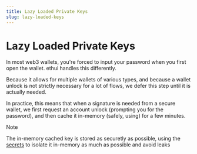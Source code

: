 ```yaml
---
title: Lazy Loaded Private Keys
slug: lazy-loaded-keys
---
```


[secrets-crate]: https://crates.io/crates/secrets

# Lazy Loaded Private Keys

In most web3 wallets, you're forced to input your password when you first open the wallet. ethui handles this differently.

Because it allows for multiple wallets of various types, and because a wallet unlock is not strictly necessary for a lot of flows, we defer this step until it is actually needed.

In practice, this means that when a signature is needed from a secure wallet, we first request an account unlock (prompting you for the password), and then cache it in-memory (safely, using) for a few minutes.

> [!NOTE]
> The in-memory cached key is stored as securetly as possible, using the [secrets][secrets-crate] to isolate it in-memory as much as possible and avoid leaks
